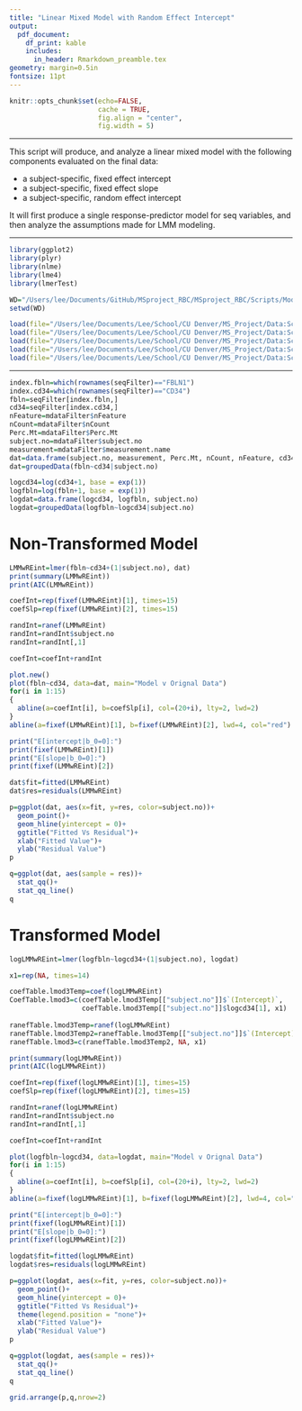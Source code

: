 ```yaml
---
title: "Linear Mixed Model with Random Effect Intercept"
output: 
  pdf_document:
    df_print: kable
    includes:
      in_header: Rmarkdown_preamble.tex
geometry: margin=0.5in
fontsize: 11pt
---
```


<!------------------------------------------------------------------------------>
<!--  ####  KNITR Setup & Script Information   #### -->
<!------------------------------------------------------------------------------>

<!--  ####  KNITR Specs   #### -->
```r
knitr::opts_chunk$set(echo=FALSE, 
                      cache = TRUE, 
                      fig.align = "center",
                      fig.width = 5)
```
***

<!--  ####  Description   #### -->
\begin{center}
\LARGE{\underline{\textbf{Description}}}
\end{center}

This script will produce, and analyze a linear mixed model with the following components evaluated on the final data:

* a subject-specific, fixed effect intercept
* a subject-specific, fixed effect slope
* a subject-specific, random effect intercept

It will first produce a single response-predictor model for seq variables, and then analyze the assumptions made for LMM modeling.

***

<!--  ####  Script Dependencies   #### -->

<!--  Packages -->  
```r
library(ggplot2)
library(plyr)
library(nlme)
library(lme4)
library(lmerTest)
```


<!--  Working Directory  -->       
```r
WD="/Users/lee/Documents/GitHub/MSproject_RBC/MSproject_RBC/Scripts/Modeling/fbln-cd34"
setwd(WD)
```


<!-- Data  &  Variables -->       
```r
load(file="/Users/lee/Documents/Lee/School/CU Denver/MS_Project/Data:Scripts/FinalData/InitialModels/InterceptOnly/alldatFilter.RData")
load(file="/Users/lee/Documents/Lee/School/CU Denver/MS_Project/Data:Scripts/FinalData/InitialModels/InterceptOnly/flowFilter.RData")
load(file="/Users/lee/Documents/Lee/School/CU Denver/MS_Project/Data:Scripts/FinalData/InitialModels/InterceptOnly/indseqFilter.RData")
load(file="/Users/lee/Documents/Lee/School/CU Denver/MS_Project/Data:Scripts/FinalData/InitialModels/InterceptOnly/mdataFilter.RData")
load(file="/Users/lee/Documents/Lee/School/CU Denver/MS_Project/Data:Scripts/FinalData/InitialModels/InterceptOnly/seqFilter.RData")
```
***
<!------------------------------------------------------------------------------>


<!------------------------------------------------------------------------------>
<!-- Begin Script -->       
<!------------------------------------------------------------------------------>
```r
index.fbln=which(rownames(seqFilter)=="FBLN1")
index.cd34=which(rownames(seqFilter)=="CD34")
fbln=seqFilter[index.fbln,]
cd34=seqFilter[index.cd34,]
nFeature=mdataFilter$nFeature
nCount=mdataFilter$nCount
Perc.Mt=mdataFilter$Perc.Mt
subject.no=mdataFilter$subject.no
measurement=mdataFilter$measurement.name
dat=data.frame(subject.no, measurement, Perc.Mt, nCount, nFeature, cd34, fbln)
dat=groupedData(fbln~cd34|subject.no)

logcd34=log(cd34+1, base = exp(1))
logfbln=log(fbln+1, base = exp(1))
logdat=data.frame(logcd34, logfbln, subject.no)
logdat=groupedData(logfbln~logcd34|subject.no)
```

\vspace{10pt}

# Non-Transformed Model

```r
LMMwREint=lmer(fbln~cd34+(1|subject.no), dat)
print(summary(LMMwREint))
print(AIC(LMMwREint))

coefInt=rep(fixef(LMMwREint)[1], times=15)
coefSlp=rep(fixef(LMMwREint)[2], times=15)

randInt=ranef(LMMwREint)
randInt=randInt$subject.no
randInt=randInt[,1]

coefInt=coefInt+randInt

plot.new()
plot(fbln~cd34, data=dat, main="Model v Orignal Data")
for(i in 1:15)
{
  abline(a=coefInt[i], b=coefSlp[i], col=(20+i), lty=2, lwd=2)
}
abline(a=fixef(LMMwREint)[1], b=fixef(LMMwREint)[2], lwd=4, col="red")

print("E[intercept|b_0=0]:")
print(fixef(LMMwREint)[1])
print("E[slope|b_0=0]:")
print(fixef(LMMwREint)[2])

dat$fit=fitted(LMMwREint)
dat$res=residuals(LMMwREint)

p=ggplot(dat, aes(x=fit, y=res, color=subject.no))+
  geom_point()+
  geom_hline(yintercept = 0)+
  ggtitle("Fitted Vs Residual")+
  xlab("Fitted Value")+
  ylab("Residual Value")
p

q=ggplot(dat, aes(sample = res))+
  stat_qq()+
  stat_qq_line()
q
```


# Transformed Model
```r
logLMMwREint=lmer(logfbln~logcd34+(1|subject.no), logdat)

x1=rep(NA, times=14)

coefTable.lmod3Temp=coef(logLMMwREint)
CoefTable.lmod3=c(coefTable.lmod3Temp[["subject.no"]]$`(Intercept)`, 
                  coefTable.lmod3Temp[["subject.no"]]$logcd34[1], x1)
                  
ranefTable.lmod3Temp=ranef(logLMMwREint)
ranefTable.lmod3Temp2=ranefTable.lmod3Temp[["subject.no"]]$`(Intercept)`
ranefTable.lmod3=c(ranefTable.lmod3Temp2, NA, x1)

print(summary(logLMMwREint))
print(AIC(logLMMwREint))

coefInt=rep(fixef(logLMMwREint)[1], times=15)
coefSlp=rep(fixef(logLMMwREint)[2], times=15)

randInt=ranef(logLMMwREint)
randInt=randInt$subject.no
randInt=randInt[,1]

coefInt=coefInt+randInt

plot(logfbln~logcd34, data=logdat, main="Model v Orignal Data")
for(i in 1:15)
{
  abline(a=coefInt[i], b=coefSlp[i], col=(20+i), lty=2, lwd=2)
}
abline(a=fixef(logLMMwREint)[1], b=fixef(logLMMwREint)[2], lwd=4, col="red")

print("E[intercept|b_0=0]:")
print(fixef(logLMMwREint)[1])
print("E[slope|b_0=0]:")
print(fixef(logLMMwREint)[2])

logdat$fit=fitted(logLMMwREint)
logdat$res=residuals(logLMMwREint)

p=ggplot(logdat, aes(x=fit, y=res, color=subject.no))+
  geom_point()+
  geom_hline(yintercept = 0)+
  ggtitle("Fitted Vs Residual")+
  theme(legend.position = "none")+
  xlab("Fitted Value")+
  ylab("Residual Value")
p

q=ggplot(logdat, aes(sample = res))+
  stat_qq()+
  stat_qq_line()
q

grid.arrange(p,q,nrow=2)
```

<!------------------------------------------------------------------------------>
<!-- End Script -->       
<!------------------------------------------------------------------------------>


<!------------------------------------------------------------------------------>
<!-- Post-Script -->       
<!------------------------------------------------------------------------------>

<!-- Notes:        -->       

<!-- Compilation Errors -->       

<!-- Execution Errors -->

<!-- Next Scripts to Consider -->

<!------------------------------------------------------------------------------>


